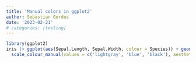```yaml
---
title: 'Manual colors in ggplot2'
author: Sebastian Gerdes
date: '2023-02-21'
# categories: [testing]
---
```


```r
library(ggplot2)
iris |> ggplot(aes(Sepal.Length, Sepal.Width, colour = Species)) + geom_point(size = 3) +
  scale_colour_manual(values = c('lightgray', 'blue', 'black'), aesthetics = c('colour', 'fill'))
```

